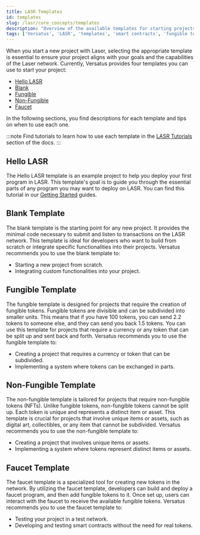 ```yaml
---
title: LASR Templates
id: templates
slug: /lasr/core_concepts/templates
description: "Overview of the available templates for starting projects on the Versatus LASR network, including descriptions and use cases for each template."
tags: ['Versatus', 'LASR', 'templates', 'smart contracts', 'fungible tokens', 'non-fungible tokens', 'faucet']
---
```


When you start a new project with Laser, selecting the appropriate template is essential to ensure your project aligns with your goals and the capabilities of the Laser network. Currently, Versatus provides four templates you can use to start your project:

- [Hello LASR](#hello-lasr)
- [Blank](#blank-template)
- [Fungible](#fungible-template)
- [Non-Fungible](#non-fungible-template)
- [Faucet](#faucet-template)

In the following sections, you find descriptions for each template and tips on when to use each one.

:::note
Find tutorials to learn how to use each template in the [LASR Tutorials](/lasr/tutorials) section of the docs.
:::

## Hello LASR

The Hello LASR template is an example project to help you deploy your first program in LASR. This template's goal is to guide you through the essential parts of any program you may want to deploy on LASR. You can find this tutorial in our [Getting Started](/lasr/creating_your_first_program) guides.

## Blank Template

The blank template is the starting point for any new project. It provides the minimal code necessary to submit and listen to transactions on the LASR network. This template is ideal for developers who want to build from scratch or integrate specific functionalities into their projects. Versatus recommends you to use the blank template to:

- Starting a new project from scratch.
- Integrating custom functionalities into your project.

## Fungible Template

The fungible template is designed for projects that require the creation of fungible tokens. Fungible tokens are divisible and can be subdivided into smaller units. This means that if you have 100 tokens, you can send 2.2 tokens to someone else, and they can send you back 1.5 tokens. You can use this template for projects that require a currency or any token that can be split up and sent back and forth. Versatus recommends you to use the fungible template to:

-  Creating a project that requires a currency or token that can be subdivided.
-  Implementing a system where tokens can be exchanged in parts.

## Non-Fungible Template

The non-fungible template is tailored for projects that require non-fungible tokens (NFTs). Unlike fungible tokens, non-fungible tokens cannot be split up. Each token is unique and represents a distinct item or asset. This template is crucial for projects that involve unique items or assets, such as digital art, collectibles, or any item that cannot be subdivided. Versatus recommends you to use the non-fungible template to:

-  Creating a project that involves unique items or assets.
-  Implementing a system where tokens represent distinct items or assets.

## Faucet Template

The faucet template is a specialized tool for creating new tokens in the network. By utilizing the faucet template, developers can build and deploy a faucet program, and then add fungible tokens to it. Once set up, users can interact with the faucet to receive the available fungible tokens. Versatus recommends you to use the faucet template to:

-  Testing your project in a test network.
-  Developing and testing smart contracts without the need for real tokens.
